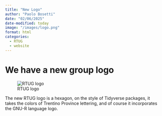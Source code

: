```yaml
---
title: "New Logo"
author: "Paolo Bosetti"
date: "02/06/2025"
date-modified: today
image: "/images/logo.png"
format: html
categories: 
  - RTUG
  - website
---
```


# We have a new group logo
:::column-margin
![RTUG logo](/images/logo.png)
:::

The new RTUG logo is a hexagon, on the style of Tidyverse packages, it takes the colors of Trentino Province lettering, and of course it incorporates the GNU-R language logo.
